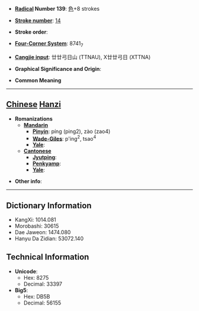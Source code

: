 * '''[[Wiktionary:Chinese radical index| Radical]] Number 139''': [[Wiktionary:Chinese radical index 色|色]]+8 strokes

* '''[[Wiktionary:Chinese total strokes index|Stroke number]]''': [[Wiktionary:Chinese total strokes index 14|14]]

* '''Stroke order''': 

* '''[[Wiktionary:Chinese four corner index|Four-Corner System]]''': 8741<sub>7</sub>

* '''[[Wiktionary:Chinese Cangjie index|Cangjie input]]''': 廿廿弓日山 (TTNAU), X廿廿弓日 (XTTNA)

* '''Graphical Significance and Origin''': 

* '''Common Meaning'''

----

== [[Chinese]] [[Hanzi]] ==

* '''Romanizations'''
** '''[[Mandarin]]'''
*** '''[[Pinyin]]''': píng (ping2), zào (zao4)
*** '''[[Wade-Giles]]''': p'ing<sup>2</sup>, tsao<sup>4</sup>
*** '''[[Yale]]''': 
** '''[[Cantonese]]'''
*** '''[[Jyutping]]''':
*** '''[[Penkyamp]]''': 
*** '''[[Yale]]''': 

* '''Other info''': 

----

== Dictionary Information ==

* KangXi: 1014.081
* Morobashi: 30615
* Dae Jaweon: 1474.080
* Hanyu Da Zidian: 53072.140

== Technical Information ==

* '''Unicode''':
** Hex: 8275
** Decimal: 33397
* '''Big5''':
** Hex: DB5B
** Decimal: 56155